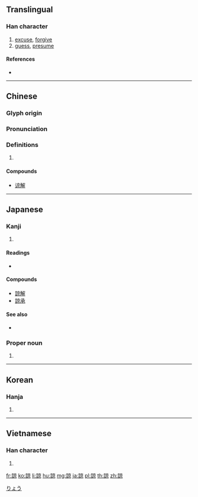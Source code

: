 {{character info/new}}
{{also|谅}}
==Translingual==

===Han character===
{{Han char|rn=149|rad=言|as=08|sn=15|four=00696|canj=YRYRF}}

# [[excuse]], [[forgive]]
# [[guess]], [[presume]]

====References====
* {{Han ref|kx=1168.090|dkj=35653|dj=1633.140|hdz=63991.030|uh=8AD2|ud=35538|bh=BDCC|bd=48588}}

----

==Chinese==
{{zh-forms|s=谅}}

===Glyph origin===
{{Han etym}}

===Pronunciation===
{{zh-pron
|m=liàng,liáng
|c=loeng6,loeng4
|h=pfs=
|md=
|mn=liōng
|w=
|mc=y
|oc=y
|cat=
}}

===Definitions===
{{zh-hanzi}}

# {{rfdef|lang=zh}}

====Compounds====
* [[谅解]]

----

==Japanese==

===Kanji===
{{ja-kanji|grade=|rs=言08}}

# {{defn|lang=ja|sort=言08}}

====Readings====
* {{ja-readings|on=[[りょう]] (ryō)|kun=[[あきらかにす]] (akirakanisu), [[まこと]] (makoto), [[まことに]] (makotoni)|nanori=}}

====Compounds====
* [[諒解]]
* [[諒承]]

====See also====
* {{l|ja|了}}

===Proper noun===
{{ja-pos|proper|りょう}}

# {{given name|male|lang=ja}}

[[Category:Japanese male given names|りょう]]

----

==Korean==

===Hanja===
{{ko-hanja|hangeul=[[량]]>[[양]]|eumhun=|rv=ryang>yang|mr=ryang>yang|y=lyang>yang}}

# {{defn|lang=ko|sort=言08}}

----

==Vietnamese==

===Han character===
{{vi-hantu|[[lượng]], [[lạng]]|rs=言08}}

# {{defn|lang=vi|sort=言08}}

[[fr:諒]]
[[ko:諒]]
[[li:諒]]
[[hu:諒]]
[[mg:諒]]
[[ja:諒]]
[[pl:諒]]
[[th:諒]]
[[zh:諒]]